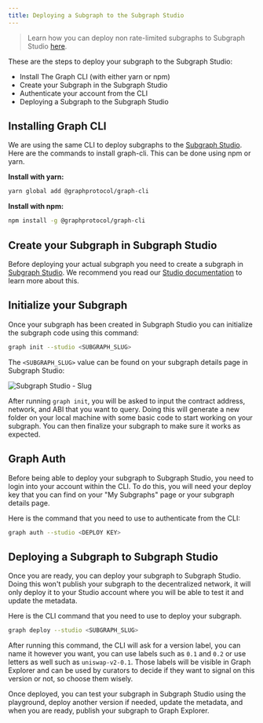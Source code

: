 ```yaml
---
title: Deploying a Subgraph to the Subgraph Studio
---
```


> Learn how you can deploy non rate-limited subgraphs to Subgraph Studio [here](https://www.notion.so/edgeandnode/The-Graph-Subgraph-Studio-Non-Rate-Limited-Chain-Integration-889fe061ee6b4423a7f8e2c8070b9294).

These are the steps to deploy your subgraph to the Subgraph Studio:

- Install The Graph CLI (with either yarn or npm)
- Create your Subgraph in the Subgraph Studio
- Authenticate your account from the CLI
- Deploying a Subgraph to the Subgraph Studio

## Installing Graph CLI

We are using the same CLI to deploy subgraphs to the [Subgraph Studio](https://thegraph.com/studio/). Here are the commands to install graph-cli. This can be done using npm or yarn.

**Install with yarn:**

```bash
yarn global add @graphprotocol/graph-cli
```

**Install with npm:**

```bash
npm install -g @graphprotocol/graph-cli
```

## Create your Subgraph in Subgraph Studio

Before deploying your actual subgraph you need to create a subgraph in [Subgraph Studio](https://thegraph.com/studio/). We recommend you read our [Studio documentation](/deploying/subgraph-studio) to learn more about this.

## Initialize your Subgraph

Once your subgraph has been created in Subgraph Studio you can initialize the subgraph code using this command:

```bash
graph init --studio <SUBGRAPH_SLUG>
```

The `<SUBGRAPH_SLUG>` value can be found on your subgraph details page in Subgraph Studio:

![Subgraph Studio - Slug](/img/doc-subgraph-slug.png)

After running `graph init`, you will be asked to input the contract address, network, and ABI that you want to query. Doing this will generate a new folder on your local machine with some basic code to start working on your subgraph. You can then finalize your subgraph to make sure it works as expected.

## Graph Auth

Before being able to deploy your subgraph to Subgraph Studio, you need to login into your account within the CLI. To do this, you will need your deploy key that you can find on your "My Subgraphs" page or your subgraph details page.

Here is the command that you need to use to authenticate from the CLI:

```bash
graph auth --studio <DEPLOY KEY>
```

## Deploying a Subgraph to Subgraph Studio

Once you are ready, you can deploy your subgraph to Subgraph Studio. Doing this won't publish your subgraph to the decentralized network, it will only deploy it to your Studio account where you will be able to test it and update the metadata.

Here is the CLI command that you need to use to deploy your subgraph.

```bash
graph deploy --studio <SUBGRAPH_SLUG>
```

After running this command, the CLI will ask for a version label, you can name it however you want, you can use labels such as `0.1` and `0.2` or use letters as well such as `uniswap-v2-0.1`. Those labels will be visible in Graph Explorer and can be used by curators to decide if they want to signal on this version or not, so choose them wisely.

Once deployed, you can test your subgraph in Subgraph Studio using the playground, deploy another version if needed, update the metadata, and when you are ready, publish your subgraph to Graph Explorer.
